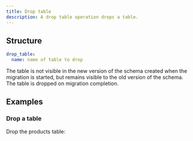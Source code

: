 ```yaml
---
title: Drop table
description: A drop table operation drops a table.
---
```


## Structure

```yaml
drop_table:
  name: name of table to drop
```

The table is not visible in the new version of the schema created when the migration is started, but remains visible to the old version of the schema. The table is dropped on migration completion.

## Examples

### Drop a table

Drop the products table:

<ExampleSnippet example="07_drop_table.yaml" languange="yaml" />
